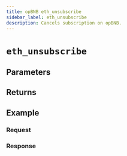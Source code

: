 ```yaml
---
title: opBNB eth_unsubscribe
sidebar_label: eth_unsubscribe
description: Cancels subscription on opBNB.
---
```




# `eth_unsubscribe`

<Description />

## Parameters


<Params />

## Returns


<Returns />

## Example


<Example />

### Request


<Request />

### Response


<Response />

